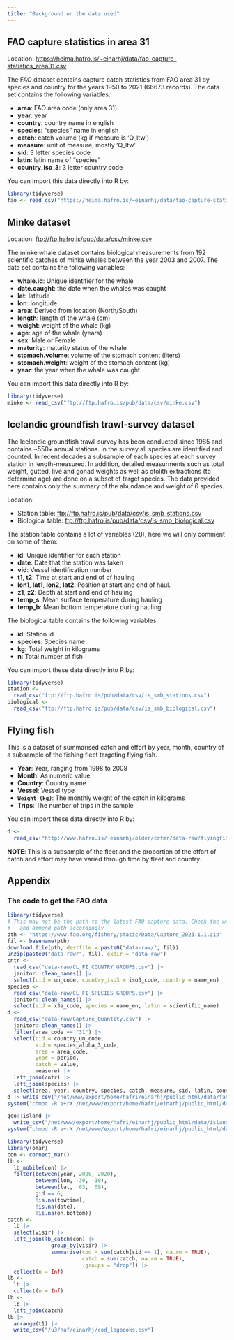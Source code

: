 ```yaml
---
title: "Background on the data used"
---
```


## FAO capture statistics in area 31

Location: <https://heima.hafro.is/~einarhj/data/fao-capture-statistics_area31.csv>

The FAO dataset contains capture catch statistics from FAO area 31 by species and country for the years 1950 to 2021 (66673 records). The data set contains the following variables:

-   **area**: FAO area code (only area 31)
-   **year**: year
-   **country**: country name in english
-   **species**: "species" name in english
-   **catch**: catch volume (kg if measure is 'Q_ltw')
-   **measure**: unit of measure, mostly 'Q_ltw'
-   **sid**: 3 letter species code
-   **latin**: latin name of "species"
-   **country_iso_3**: 3 letter country code

You can import this data directly into R by:

```r
library(tidyverse)
fao <- read_csv("https://heima.hafro.is/~einarhj/data/fao-capture-statistics_area31.csv")
```

## Minke dataset {#minke-dataset}

Location: <ftp://ftp.hafro.is/pub/data/csv/minke.csv>

The minke whale dataset contains biological measurements from 192 scientific catches of minke whales between the year 2003 and 2007. The data set contains the following variables:

-   **whale.id**: Unique identifier for the whale
-   **date.caught**: the date when the whales was caught
-   **lat**: latitude
-   **lon**: longitude
-   **area**: Derived from location (North/South)
-   **length**: length of the whale (cm)
-   **weight**: weight of the whale (kg)
-   **age**: age of the whale (years)
-   **sex**: Male or Female
-   **maturity**: maturity status of the whale
-   **stomach.volume**: volume of the stomach content (liters)
-   **stomach.weight**: weight of the stomach content (kg)
-   **year**: the year when the whale was caught

You can import this data directly into R by:

```r
library(tidyverse)
minke <- read_csv("ftp://ftp.hafro.is/pub/data/csv/minke.csv")
```

## Icelandic groundfish trawl-survey dataset

The Icelandic groundfish trawl-survey has been conducted since 1985 and contains ~550+ annual stations. In the survey all species are identified and counted. In recent decades a subsample of each species at each survey station in length-measured. In addition, detailed measurments such as total weight, gutted, live and gonad weights as well as otolith extractions (to determine age) are done on a subset of target species. The data provided here contains only the summary of the abundance and weight of 6 species.

Location: 

* Station table: <ftp://ftp.hafro.is/pub/data/csv/is_smb_stations.csv>
* Biological table: <ftp://ftp.hafro.is/pub/data/csv/is_smb_biological.csv>


The station table contains a lot of variables (28), here we will only comment on some of them:

* **id**: Unique identifier for each station
* **date**: Date that the station was taken
* **vid**: Vessel identification number
* **t1**, **t2**: Time at start and end of of hauling
* **lon1**, **lat1**, **lon2**, **lat2**: Position at start and end of haul.
* **z1**, **z2**: Depth at start and end of hauling
* **temp_s**: Mean surface temperature during hauling
* **temp_b**: Mean bottom  temperature during hauling

The biological table contains the following variables:

* **id**: Station id
* **species**: Species name
* **kg**: Total weight in kilograms
* **n**: Total number of fish

You can import these data directly into R by:

```r
library(tidyverse)
station <- 
  read_csv("ftp://ftp.hafro.is/pub/data/csv/is_smb_stations.csv")
biological <- 
  read_csv("ftp://ftp.hafro.is/pub/data/csv/is_smb_biological.csv")
```

## Flying fish

This is a dataset of summarised catch and effort by year, month, country of a subsample of the fishing fleet targeting flying fish.

* **Year**: Year, ranging from 1998 to 2008
* **Month**: As numeric value
* **Country**: Country name
* **Vessel**: Vessel type
* **`Weight (kg)`**: The monthly weight of the catch in kilograms
* **Trips**: The number of trips in the sample

You can import these data directly into R by:

```r
d <- 
  read_csv("http://www.hafro.is/~einarhj/older/crfmr/data-raw/flyingfish.csv")
```

**NOTE**: This is a subsample of the fleet and the proportion of the effort of catch and effort may have varied through time by fleet and country.


## Appendix

### The code to get the FAO data

```r
library(tidyverse)
# This may not be the path to the latest FAO capture data. Check the website
#   and ammend path accordingly
pth <- "https://www.fao.org/fishery/static/Data/Capture_2023.1.1.zip"
fil <- basename(pth)
download.file(pth, destfile = paste0("data-raw/", fil))
unzip(paste0("data-raw/", fil), exdir = "data-raw")
cntr <-
  read_csv("data-raw/CL_FI_COUNTRY_GROUPS.csv") |>
  janitor::clean_names() |>
  select(cid = un_code, country_iso3 = iso3_code, country = name_en)
species <-
  read_csv("data-raw/CL_FI_SPECIES_GROUPS.csv") |>
  janitor::clean_names() |>
  select(sid = x3a_code, species = name_en, latin = scientific_name)
d <-
  read_csv("data-raw/Capture_Quantity.csv") |>
  janitor::clean_names() |>
  filter(area_code == "31") |>
  select(cid = country_un_code,
         sid = species_alpha_3_code,
         area = area_code,
         year = period,
         catch = value,
         measure) |>
  left_join(cntr) |>
  left_join(species) |> 
  select(area, year, country, species, catch, measure, sid, latin, country_iso3)
d |> write_csv("/net/www/export/home/hafri/einarhj/public_html/data/fao-capture-statistics_area31.csv")
system("chmod -R a+rX /net/www/export/home/hafri/einarhj/public_html/data/")
```

```r
geo::island |> 
  write_csv("/net/www/export/home/hafri/einarhj/public_html/data/island.csv")
system("chmod -R a+rX /net/www/export/home/hafri/einarhj/public_html/data/")
```

```r
library(tidyverse)
library(omar)
con <- connect_mar()
lb <- 
  lb_mobile(con) |>
  filter(between(year, 2000, 2020),
         between(lon, -30, -10),
         between(lat,  63,  69),
         gid == 6,
         !is.na(towtime),
         !is.na(date),
         !is.na(on.bottom))
catch <- 
  lb |> 
  select(visir) |> 
  left_join(lb_catch(con) |> 
              group_by(visir) |> 
              summarise(cod = sum(catch[sid == 1], na.rm = TRUE),
                        catch = sum(catch, na.rm = TRUE),
                        .groups = "drop")) |> 
  collect(n = Inf)
lb <- 
  lb |> 
  collect(n = Inf)
lb <- 
  lb |> 
  left_join(catch)
lb |> 
  arrange(t1) |> 
  write_csv("/u3/haf/einarhj/cod_logbooks.csv")
```


